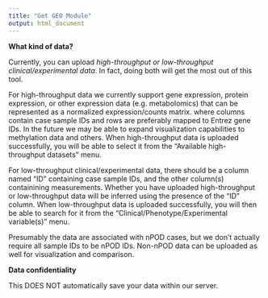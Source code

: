 ```yaml
---
title: "Get GEO Module"
output: html_document
---
```


**What kind of data?**

Currently, you can upload *high-throughput* _or_ *low-throughput clinical/experimental data*. In fact, doing both will get the most out of this tool.

For high-throughput data we currently support gene expression, protein expression, or other expression data (e.g. metabolomics) that can be represented as a normalized expression/counts matrix. where columns contain case sample IDs and rows are preferably mapped to Entrez gene IDs. In the future we may be able to expand visualization capabilities to methylation data and others. When high-throughput data is uploaded successfully, you will be able to select it from the "Available high-throughput datasets" menu.

For low-throughput clinical/experimental data, there should be a column named "ID" containing case sample IDs, and the other column(s) containining measurements. Whether you have uploaded high-throughput or low-throughput data will be inferred using the presence of the "ID" column. When low-throughput data is uploaded successfully, you will then be able to search for it from the "Clinical/Phenotype/Experimental variable(s)" menu.

Presumably the data are associated with nPOD cases, but we don't actually require all sample IDs to be nPOD IDs. Non-nPOD data can be uploaded as well for visualization and comparison. 

**Data confidentiality**

This DOES NOT automatically save your data within our server.
